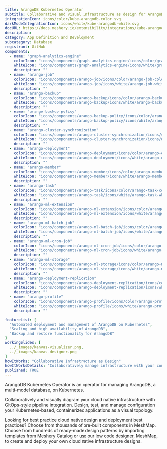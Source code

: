 ---
title: ArangoDB Kubernetes Operator
subtitle: Collaborative and visual infrastructure as design for ArangoDB Kubernetes Operator
integrationIcon: icons/color/kube-arangodb-color.svg
darkModeIntegrationIcon: icons/white/kube-arangodb-white.svg
docURL: https://docs.meshery.io/extensibility/integrations/kube-arangodb
description: 
category: App Definition and Development
subcategory: Database
registrant: GitHub
components:
  - name: "graph-analytics-engine"
    colorIcon: "icons/components/graph-analytics-engine/icons/color/graph-analytics-engine-color.svg"
    whiteIcon: "icons/components/graph-analytics-engine/icons/white/graph-analytics-engine-white.svg"
    description: ""
  - name: "arango-job"
    colorIcon: "icons/components/arango-job/icons/color/arango-job-color.svg"
    whiteIcon: "icons/components/arango-job/icons/white/arango-job-white.svg"
    description: ""
  - name: "arango-backup"
    colorIcon: "icons/components/arango-backup/icons/color/arango-backup-color.svg"
    whiteIcon: "icons/components/arango-backup/icons/white/arango-backup-white.svg"
    description: ""
  - name: "arango-backup-policy"
    colorIcon: "icons/components/arango-backup-policy/icons/color/arango-backup-policy-color.svg"
    whiteIcon: "icons/components/arango-backup-policy/icons/white/arango-backup-policy-white.svg"
    description: ""
  - name: "arango-cluster-synchronization"
    colorIcon: "icons/components/arango-cluster-synchronization/icons/color/arango-cluster-synchronization-color.svg"
    whiteIcon: "icons/components/arango-cluster-synchronization/icons/white/arango-cluster-synchronization-white.svg"
    description: ""
  - name: "arango-deployment"
    colorIcon: "icons/components/arango-deployment/icons/color/arango-deployment-color.svg"
    whiteIcon: "icons/components/arango-deployment/icons/white/arango-deployment-white.svg"
    description: ""
  - name: "arango-member"
    colorIcon: "icons/components/arango-member/icons/color/arango-member-color.svg"
    whiteIcon: "icons/components/arango-member/icons/white/arango-member-white.svg"
    description: ""
  - name: "arango-task"
    colorIcon: "icons/components/arango-task/icons/color/arango-task-color.svg"
    whiteIcon: "icons/components/arango-task/icons/white/arango-task-white.svg"
    description: ""
  - name: "arango-ml-extension"
    colorIcon: "icons/components/arango-ml-extension/icons/color/arango-ml-extension-color.svg"
    whiteIcon: "icons/components/arango-ml-extension/icons/white/arango-ml-extension-white.svg"
    description: ""
  - name: "arango-ml-batch-job"
    colorIcon: "icons/components/arango-ml-batch-job/icons/color/arango-ml-batch-job-color.svg"
    whiteIcon: "icons/components/arango-ml-batch-job/icons/white/arango-ml-batch-job-white.svg"
    description: ""
  - name: "arango-ml-cron-job"
    colorIcon: "icons/components/arango-ml-cron-job/icons/color/arango-ml-cron-job-color.svg"
    whiteIcon: "icons/components/arango-ml-cron-job/icons/white/arango-ml-cron-job-white.svg"
    description: ""
  - name: "arango-ml-storage"
    colorIcon: "icons/components/arango-ml-storage/icons/color/arango-ml-storage-color.svg"
    whiteIcon: "icons/components/arango-ml-storage/icons/white/arango-ml-storage-white.svg"
    description: ""
  - name: "arango-deployment-replication"
    colorIcon: "icons/components/arango-deployment-replication/icons/color/arango-deployment-replication-color.svg"
    whiteIcon: "icons/components/arango-deployment-replication/icons/white/arango-deployment-replication-white.svg"
    description: ""
  - name: "arango-profile"
    colorIcon: "icons/components/arango-profile/icons/color/arango-profile-color.svg"
    whiteIcon: "icons/components/arango-profile/icons/white/arango-profile-white.svg"
    description: ""

featureList: [
  "Automated deployment and management of ArangoDB on Kubernetes",
  "Scaling and high availability of ArangoDB",
  "Backup and restore functionality for ArangoDB"
]
workingSlides: [
  ../_images/kanvas-visualizer.png,
  ../_images/kanvas-designer.png
]
howItWorks: "Collaborative Infrastructure as Design"
howItWorksDetails: "Collaboratively manage infrastructure with your coworkers synchronously sharing the same designs."
published: TRUE
---
<p>
ArangoDB Kubernetes Operator is an operator for managing ArangoDB, a multi-model database, on Kubernetes.
</p>
<p>
    Collaboratively and visually diagram your cloud native infrastructure with GitOps-style pipeline integration. Design, test, and manage configuration your Kubernetes-based, containerized applications as a visual topology.
</p>
<p>
    Looking for best practice cloud native design and deployment best practices? Choose from thousands of pre-built components in MeshMap. Choose from hundreds of ready-made design patterns by importing templates from Meshery Catalog or use our low code designer, MeshMap, to create and deploy your own cloud native infrastructure designs.
</p>
